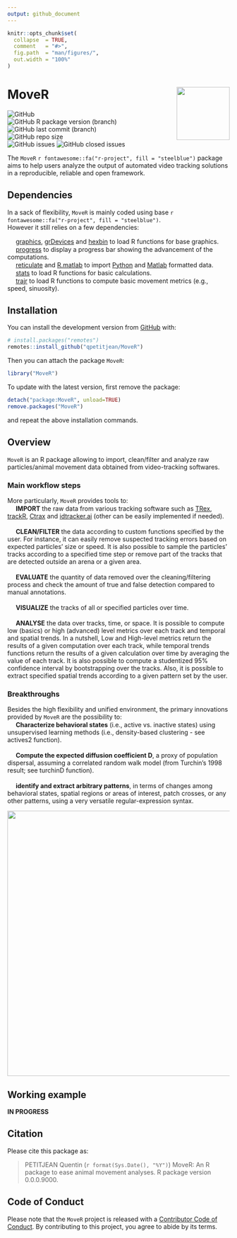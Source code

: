 ```yaml
---
output: github_document
---
```


<!-- README.md is generated from README.Rmd. Please edit that file -->


```r
knitr::opts_chunk$set(
  collapse  = TRUE,
  comment   = "#>",
  fig.path  = "man/figures/",
  out.width = "100%"
)
```



MoveR <img src="man/figures/hexsticker.png" height="120" align="right"/>
=========================================================

<!-- badges: start -->
<img alt="GitHub" src="https://img.shields.io/github/license/qpetitjean/MoveR"></br>
<img alt="GitHub R package version (branch)" src="https://img.shields.io/github/r-package/v/qpetitjean/MoveR/MoveRV1?label=Package%20version">
<img alt="GitHub last commit (branch)" src="https://img.shields.io/github/last-commit/qpetitjean/MoveR/MoveRV1"></br>
<img alt="GitHub repo size" src="https://img.shields.io/github/repo-size/qpetitjean/MoveR"></br>
<img alt="GitHub issues" src="https://img.shields.io/github/issues-raw/qpetitjean/MoveR">
<img alt="GitHub closed issues" src="https://img.shields.io/github/issues-closed-raw/qpetitjean/MoveR">

<!-- badges: end -->


The `MoveR` `r fontawesome::fa("r-project", fill = "steelblue")` package aims to help users analyze the output of automated video tracking solutions in a reproducible, reliable and open framework.

## Dependencies

In a sack of flexibility, `MoveR` is mainly coded using base `r fontawesome::fa("r-project", fill = "steelblue")`.</br>
However it still relies on a few dependencies:

<img src="man/figures/Scaret.png" height="15"/>&nbsp;<a href="https://www.rdocumentation.org/packages/graphics/">graphics</a>, <a href="https://www.rdocumentation.org/packages/grDevices">grDevices</a> and <a href="https://www.rdocumentation.org/packages/hexbin">hexbin</a> to load R functions for base graphics.</br>
<img src="man/figures/Scaret.png" height="15"/>&nbsp;<a href="https://github.com/r-lib/progress">progress</a> to display a progress bar showing the advancement of the computations.</br>
<img src="man/figures/Scaret.png" height="15"/>&nbsp;<a href="https://www.rdocumentation.org/packages/reticulate">reticulate</a> and <a href="https://www.rdocumentation.org/packages/R.matlab">R.matlab</a> to import <a href="https://https://www.python.org/">Python</a> and <a href="https://mathworks.com/products/matlab.html">Matlab</a> formatted data.</br>
<img src="man/figures/Scaret.png" height="15"/>&nbsp;<a href="https://www.rdocumentation.org/packages/stats">stats</a> to load R functions for basic calculations.</br>
<img src="man/figures/Scaret.png" height="15"/>&nbsp;<a href="https://www.rdocumentation.org/packages/trajr">trajr</a> to load R functions to compute basic movement metrics (e.g., speed, sinuosity).</br>


## Installation

You can install the development version from [GitHub](https://github.com/) with:

```r
# install.packages("remotes")
remotes::install_github("qpetitjean/MoveR")
```

Then you can attach the package `MoveR`:

```r
library("MoveR")
```
To update with the latest version, first remove the package:

```r
detach("package:MoveR", unload=TRUE)
remove.packages("MoveR")
```
and repeat the above installation commands.

## Overview

`MoveR` is an R package allowing to import, clean/filter and analyze raw particles/animal movement data obtained from video-tracking softwares.</br>

### Main workflow steps

More particularly, `MoveR` provides tools to:</br>
<img src="man/figures/Scaret.png" height="15"/>&nbsp;<strong>IMPORT</strong> the raw data from various tracking software such as <a href="https://trex.run">TRex</a>, <a href="https://swarm-lab.github.io/trackR">trackR</a>, <a href="https://ctrax.sourceforge.net/">Ctrax</a> and <a href="https://idtrackerai.readthedocs.io/en/latest/">idtracker.ai</a> (other can be easily implemented if needed).</br></br>
<img src="man/figures/Scaret.png" height="15"/>&nbsp;<strong>CLEAN/FILTER</strong> the data according to custom functions specified by the user. For instance, it can easily remove suspected tracking errors based on expected particles' size or speed. It is also possible to sample the particles' tracks according to a specified time step or remove part of the tracks that are detected outside an arena or a given area.</br></br>
<img src="man/figures/Scaret.png" height="15"/>&nbsp;<strong>EVALUATE</strong> the quantity of data removed over the cleaning/filtering process and check the amount of true and false detection compared to manual annotations.</br></br>
<img src="man/figures/Scaret.png" height="15"/>&nbsp;<strong>VISUALIZE</strong> the tracks of all or specified particles over time.</br></br>
<img src="man/figures/Scaret.png" height="15"/>&nbsp;<strong>ANALYSE</strong> the data over tracks, time, or space. It is possible to compute low (basics) or high (advanced) level metrics over each track and temporal and spatial trends. In a nutshell, Low and High-level metrics return the results of a given computation over each track, while temporal trends functions return the results of a given calculation over time by averaging the value of each track. It is also possible to compute a studentized 95% confidence interval by bootstrapping over the tracks. Also, it is possible to extract specified spatial trends according to a given pattern set by the user.</br>

### Breakthroughs

Besides the high flexibility and unified environment, the primary innovations provided by `MoveR` are the possibility to:</br>
<img src="man/figures/Scaret.png" height="15"/>&nbsp;<strong>Characterize behavioral states</strong> (i.e., active vs. inactive states) using unsupervised learning methods (i.e., density-based clustering - see actives2 function).</br></br>
<img src="man/figures/Scaret.png" height="15"/>&nbsp;<strong>Compute the expected diffusion coefficient D</strong>, a proxy of population dispersal, assuming a correlated random walk model (from Turchin's 1998 result; see turchinD function). </br></br>
<img src="man/figures/Scaret.png" height="15"/>&nbsp;<strong>identify and extract arbitrary patterns</strong>, in terms of changes among behavioral states, spatial regions or areas of interest, patch crosses, or any other patterns, using a very versatile regular-expression syntax. 

<img src="man/figures/WorkFlowMoveR.png" height="600" align="middle"/>

## Working example

<strong>IN PROGRESS</strong>

## Citation

Please cite this package as: 

> PETITJEAN Quentin (`r format(Sys.Date(), "%Y")`) MoveR: An R 
package to ease animal movement analyses. R package version 0.0.0.9000.



## Code of Conduct

Please note that the `MoveR` project is released with a 
[Contributor Code of Conduct](https://contributor-covenant.org/version/2/0/CODE_OF_CONDUCT.html). 
By contributing to this project, you agree to abide by its terms.
